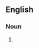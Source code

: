 {{also|Bodyguards}}

==English==

===Noun===
{{head|en|noun plural form}}

# {{plural of|bodyguard|lang=en}}